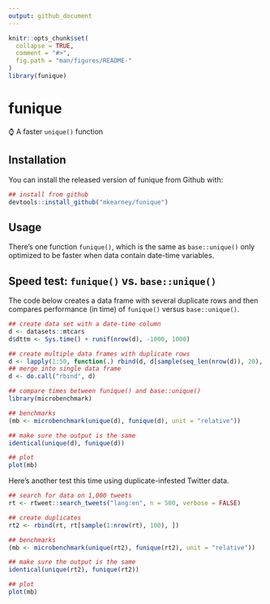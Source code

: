 ```yaml
---
output: github_document
---
```


<!-- README.md is generated from README.Rmd. Please edit that file -->

```r
knitr::opts_chunk$set(
  collapse = TRUE,
  comment = "#>",
  fig.path = "man/figures/README-"
)
library(funique)
```
# funique

⌚️ A faster `unique()` function

## Installation

You can install the released version of funique from Github with:

``` r
## install from github
devtools::install_github("mkearney/funique")
```

## Usage

There's one function `funique()`, which is the same as `base::unique()` only optimized to be faster when data contain date-time variables.

## Speed test: `funique()` vs. `base::unique()`

The code below creates a data frame with several duplicate rows and then compares performance (in time) of `funique()` versus `base::unique()`.

```r
## create data set with a date-time column
d <- datasets::mtcars
d$dttm <- Sys.time() + runif(nrow(d), -1000, 1000)

## create multiple data frames with duplicate rows
d <- lapply(1:50, function(.) rbind(d, d[sample(seq_len(nrow(d)), 20), ]))
## merge into single data frame
d <- do.call("rbind", d)

## compare times between funique() and base::unique()
library(microbenchmark)

## benchmarks
(mb <- microbenchmark(unique(d), funique(d), unit = "relative"))

## make sure the output is the same
identical(unique(d), funique(d))

## plot
plot(mb)
```

Here's another test this time using duplicate-infested Twitter data.

```r
## search for data on 1,000 tweets
rt <- rtweet::search_tweets("lang:en", n = 500, verbose = FALSE)

## create duplicates
rt2 <- rbind(rt, rt[sample(1:nrow(rt), 100), ])

## benchmarks
(mb <- microbenchmark(unique(rt2), funique(rt2), unit = "relative"))

## make sure the output is the same
identical(unique(rt2), funique(rt2))

## plot
plot(mb)
```

